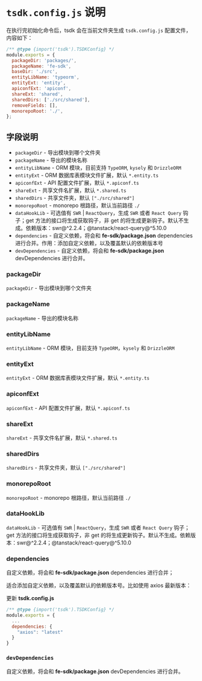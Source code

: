 # `tsdk.config.js` 说明

在执行完初始化命令后，tsdk 会在当前文件夹生成 `tsdk.config.js` 配置文件，内容如下：

```js
/** @type {import('tsdk').TSDKConfig} */
module.exports = {
  packageDir: 'packages/',
  packageName: 'fe-sdk',
  baseDir: './src',
  entityLibName: 'typeorm',
  entityExt: 'entity',
  apiconfExt: 'apiconf',
  shareExt: 'shared',
  sharedDirs: ['./src/shared'],
  removeFields: [],
  monorepoRoot: './',
};
```

## 字段说明

- `packageDir` - 导出模块到哪个文件夹
- `packageName` - 导出的模块名称
- `entityLibName` - ORM 模块，目前支持 `TypeORM`, `kysely` 和 `DrizzleORM`
- `entityExt` - ORM 数据库表模块文件扩展，默认 `*.entity.ts`
- `apiconfExt` - API 配置文件扩展，默认 `*.apiconf.ts`
- `shareExt` - 共享文件名扩展，默认 `*.shared.ts`
- `sharedDirs` - 共享文件夹，默认 `["./src/shared"]`
- `monorepoRoot` - monorepo 根路径，默认当前路径 `./`
- `dataHookLib` - 可选值有 `SWR` | `ReactQuery`，生成 `SWR` 或者 `React Query` 钩子；get 方法的接口将生成获取钩子，非 get 的将生成更新钩子。默认不生成。依赖版本：swr@^2.2.4；@tanstack/react-query@^5.10.0
- `dependencies` - 自定义依赖，将会和 **fe-sdk/package.json** dependencies 进行合并。作用：添加自定义依赖，以及覆盖默认的依赖版本号
- `devDependencies` - 自定义依赖，将会和 **fe-sdk/package.json** devDependencies 进行合并。

### packageDir

`packageDir` - 导出模块到哪个文件夹

### packageName

`packageName` - 导出的模块名称

### entityLibName

`entityLibName` - ORM 模块，目前支持 `TypeORM`，`kysely` 和 `DrizzleORM`

### entityExt

`entityExt` - ORM 数据库表模块文件扩展，默认 `*.entity.ts`

### apiconfExt

`apiconfExt` - API 配置文件扩展，默认 `*.apiconf.ts`

### shareExt

`shareExt` - 共享文件名扩展，默认 `*.shared.ts`

### sharedDirs

`sharedDirs` - 共享文件夹，默认 `["./src/shared"]`

### monorepoRoot

`monorepoRoot` - monorepo 根路径，默认当前路径 `./`

### dataHookLib

`dataHookLib` - 可选值有 `SWR` | `ReactQuery`，生成 `SWR` 或者 `React Query` 钩子；get 方法的接口将生成获取钩子，非 get 的将生成更新钩子。默认不生成。依赖版本：swr@^2.2.4；@tanstack/react-query@^5.10.0

### dependencies

自定义依赖，将会和 **fe-sdk/package.json** dependencies 进行合并；

适合添加自定义依赖，以及覆盖默认的依赖版本号。比如使用 axios 最新版本：

更新 **tsdk.config.js**

```js filename="tsdk.config.js" {4-6}
/** @type {import('tsdk').TSDKConfig} */
module.exports = {
  ...
  dependencies: {
    "axios": "latest"
  }
}
```

### `devDependencies`

自定义依赖，将会和 **fe-sdk/package.json** devDependencies 进行合并。